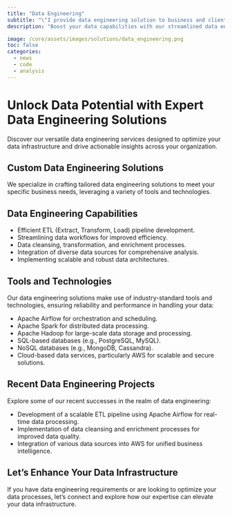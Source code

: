 ```yaml
---
title: "Data Engineering"
subtitle: "\"I provide data engineering solution to business and clients.\""
description: "Boost your data capabilities with our streamlined data engineering services, featuring efficient ETL pipeline development, Apache Airflow orchestration, and scalable AWS solutions for actionable insights."

image: /core/assets/images/solutions/data_engineering.png
toc: false
categories:
  - news
  - code
  - analysis
---
```


# Unlock Data Potential with Expert Data Engineering Solutions

Discover our versatile data engineering services designed to optimize your data infrastructure and drive actionable insights across your organization.

## Custom Data Engineering Solutions
We specialize in crafting tailored data engineering solutions to meet your specific business needs, leveraging a variety of tools and technologies.

## Data Engineering Capabilities
- Efficient ETL (Extract, Transform, Load) pipeline development.
- Streamlining data workflows for improved efficiency.
- Data cleansing, transformation, and enrichment processes.
- Integration of diverse data sources for comprehensive analysis.
- Implementing scalable and robust data architectures.

## Tools and Technologies
Our data engineering solutions make use of industry-standard tools and technologies, ensuring reliability and performance in handling your data:

- Apache Airflow for orchestration and scheduling.
- Apache Spark for distributed data processing.
- Apache Hadoop for large-scale data storage and processing.
- SQL-based databases (e.g., PostgreSQL, MySQL).
- NoSQL databases (e.g., MongoDB, Cassandra).
- Cloud-based data services, particularly AWS for scalable and secure solutions.

## Recent Data Engineering Projects
Explore some of our recent successes in the realm of data engineering:

- Development of a scalable ETL pipeline using Apache Airflow for real-time data processing.
- Implementation of data cleansing and enrichment processes for improved data quality.
- Integration of various data sources into AWS for unified business intelligence.

## Let's Enhance Your Data Infrastructure
If you have data engineering requirements or are looking to optimize your data processes, let's connect and explore how our expertise can elevate your data infrastructure.


